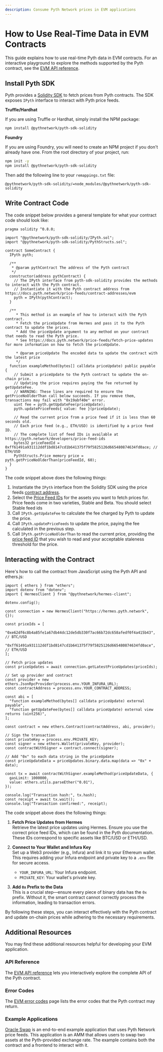 ```yaml
---
description: Consume Pyth Network prices in EVM applications
---
```


# How to Use Real-Time Data in EVM Contracts

This guide explains how to use real-time Pyth data in EVM contracts. For an interactive playground to explore the methods supported by the Pyth contract, see the [EVM API reference](../api-reference/evm/).

## Install Pyth SDK

Pyth provides a [Solidity SDK](https://github.com/pyth-network/pyth-crosschain/tree/main/target_chains/ethereum/sdk/solidity) to fetch prices from Pyth contracts.
The SDK exposes `IPyth` interface to interact with Pyth price feeds.

**Truffle/Hardhat**

If you are using Truffle or Hardhat, simply install the NPM package:

```bash copy
npm install @pythnetwork/pyth-sdk-solidity
```

**Foundry**

If you are using Foundry, you will need to create an NPM project if you don't already have one.
From the root directory of your project, run:

```bash copy
npm init -y
npm install @pythnetwork/pyth-sdk-solidity
```

Then add the following line to your `remappings.txt` file:

```text copy
@pythnetwork/pyth-sdk-solidity/=node_modules/@pythnetwork/pyth-sdk-solidity
```

## Write Contract Code

The code snippet below provides a general template for what your contract code should look like:

```solidity {30-31} copy
pragma solidity ^0.8.0;

import "@pythnetwork/pyth-sdk-solidity/IPyth.sol";
import "@pythnetwork/pyth-sdk-solidity/PythStructs.sol";

contract SomeContract {
  IPyth pyth;

  /**
   * @param pythContract The address of the Pyth contract
   */
  constructor(address pythContract) {
    // The IPyth interface from pyth-sdk-solidity provides the methods to interact with the Pyth contract.
    // Instantiate it with the Pyth contract address from https://docs.pyth.network/price-feeds/contract-addresses/evm
    pyth = IPyth(pythContract);
  }

  /**
     * This method is an example of how to interact with the Pyth contract.
     * Fetch the priceUpdate from Hermes and pass it to the Pyth contract to update the prices.
     * Add the priceUpdate argument to any method on your contract that needs to read the Pyth price.
     * See https://docs.pyth.network/price-feeds/fetch-price-updates for more information on how to fetch the priceUpdate.

     * @param priceUpdate The encoded data to update the contract with the latest price
     */
  function exampleMethod(bytes[] calldata priceUpdate) public payable {
    // Submit a priceUpdate to the Pyth contract to update the on-chain price.
    // Updating the price requires paying the fee returned by getUpdateFee.
    // WARNING: These lines are required to ensure the getPriceNoOlderThan call below succeeds. If you remove them, transactions may fail with "0x19abf40e" error.
    uint fee = pyth.getUpdateFee(priceUpdate);
    pyth.updatePriceFeeds{ value: fee }(priceUpdate);

    // Read the current price from a price feed if it is less than 60 seconds old.
    // Each price feed (e.g., ETH/USD) is identified by a price feed ID.
    // The complete list of feed IDs is available at https://pyth.network/developers/price-feed-ids
    bytes32 priceFeedId = 0xff61491a931112ddf1bd8147cd1b641375f79f5825126d665480874634fd0ace; // ETH/USD
    PythStructs.Price memory price = pyth.getPriceNoOlderThan(priceFeedId, 60);
  }
}

```

The code snippet above does the following things:

1. Instantiate the `IPyth` interface from the Solidity SDK using the price feeds [contract address](../contract-addresses/evm).
2. Select the [Price Feed IDs](https://pyth.network/developers/price-feed-ids) for the assets you want to fetch prices for. Price feeds come in two varieties, Stable and Beta. You should select Stable feed ids
3. Call `IPyth.getUpdateFee` to calculate the fee charged by Pyth to update the price.
4. Call `IPyth.updatePriceFeeds` to update the price, paying the fee calculated in the previous step.
5. Call `IPyth.getPriceNoOlderThan` to read the current price, providing the [price feed ID](https://pyth.network/developers/price-feed-ids) that you wish to read and your acceptable staleness threshold for
   the price.

## Interacting with the Contract

Here's how to call the contract from JavaScript using the Pyth API and ethers.js:

```
import { ethers } from "ethers";
import dotenv from "dotenv";
import { HermesClient } from "@pythnetwork/hermes-client";

dotenv.config();

const connection = new HermesClient("https://hermes.pyth.network", {});
 
const priceIds = [
  "0xe62df6c8b4a85fe1a67db44dc12de5db330f7ac66b72dc658afedf0f4a415b43", // BTC/USD
  "0xff61491a931112ddf1bd8147cd1b641375f79f5825126d665480874634fd0ace", // ETH/USD
];

// Fetch price updates
const priceUpdates = await connection.getLatestPriceUpdates(priceIds);

// Set up provider and contract
const provider = new ethers.JsonRpcProvider(process.env.YOUR_INFURA_URL);
const contractAddress = process.env.YOUR_CONTRACT_ADDRESS;

const abi = [
  "function exampleMethod(bytes[] calldata priceUpdate) external payable",
  "function getUpdateFee(bytes[] calldata priceUpdate) external view returns (uint256)",
];

const contract = new ethers.Contract(contractAddress, abi, provider);

// Sign the transaction
const privateKey = process.env.PRIVATE_KEY;
const signer = new ethers.Wallet(privateKey, provider);
const contractWithSigner = contract.connect(signer);

// Add "0x" to each data string in the priceUpdate
const priceUpdateData = priceUpdates.binary.data.map(data => "0x" + data);

const tx = await contractWithSigner.exampleMethod(priceUpdateData, {
  gasLimit: 1000000,
  value: ethers.utils.parseEther("0.01"),
});

console.log("Transaction hash:", tx.hash);
const receipt = await tx.wait();
console.log("Transaction confirmed:", receipt);
```

The code snippet above does the following things:

1. **Fetch Price Updates from Hermes**  
   Retrieve the latest price updates using Hermes. Ensure you use the correct price feed IDs, which can be found in the Pyth documentation. These IDs correspond to specific assets like BTC/USD or ETH/USD.

2. **Connect to Your Wallet and Infura Key**  
   Set up a Web3 provider (e.g., Infura) and link it to your Ethereum wallet. This requires adding your Infura endpoint and private key to a `.env` file for secure access.
   - `YOUR_INFURA_URL`: Your Infura endpoint.  
   - `PRIVATE_KEY`: Your wallet's private key.

3. **Add `0x` Prefix to the Data**  
   This is a crucial step—ensure every piece of binary data has the `0x` prefix. Without it, the smart contract cannot correctly process the information, leading to transaction errors.  

By following these steps, you can interact effectively with the Pyth contract and update on-chain prices while adhering to the necessary requirements.

## Additional Resources

You may find these additional resources helpful for developing your EVM application.

### API Reference

The [EVM API reference](../api-reference/evm/) lets you interactively explore the complete API of the Pyth contract.

### Error Codes

The [EVM error codes](../error-codes/evm/) page lists the error codes that the Pyth contract may return.

### Example Applications

[Oracle Swap](https://github.com/pyth-network/pyth-examples/tree/main/price_feeds/evm/oracle_swap) is an end-to-end example application that uses Pyth Network price feeds.
This application is an AMM that allows users to swap two assets at the Pyth-provided exchange rate. The example contains both the contract and a frontend to interact with it.
